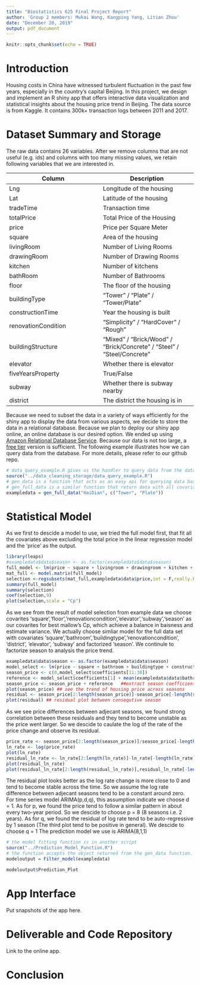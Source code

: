 ```yaml
---
title: "Biostatistics 625 Final Project Report"
author: 'Group 2 members: Mukai Wang, Kangping Yang, Litian Zhou'
date: "December 20, 2019"
output: pdf_document
---
```


```r
knitr::opts_chunk$set(echo = TRUE)
```

# Introduction
Housing costs in China have witnessed turbulent fluctuation in the past few years, especially in the country’s capital Beijing. In this project, we design and implement an R shiny app that offers interactive data visualization and statistical insights about the housing price trend in Beijing. The data source is from Kaggle. It contains 300k+ transaction logs between 2011 and 2017.

# Dataset Summary and Storage
The raw data contains 26 variables. After we remove columns that are not useful (e.g. ids) and columns with too many missing values, we retain following variables that we are interested in.

| Column      | Description |
| ----------- | ----------- |
| Lng         | Longitude of the housing |
| Lat         | Latitude of the housing |
| tradeTime   | Transaction time |
| totalPrice  | Total Price of the Housing |
| price       | Price per Square Meter |
| square      | Area of the housing |
| livingRoom  | Number of Living Rooms |
| drawingRoom | Number of Drawing Rooms |
| kitchen     | Number of kitchens      |
| bathRoom    | Number of Bathrooms     |
| floor       | The floor of the housing |
| buildingType | "Tower" / "Plate" / "Tower/Plate" |
| constructionTime | Year the housing is built |
| renovationCondition | "Simplicity" / "HardCover" / "Rough" |
| buildingStructure   | "Mixed" / "Brick/Wood" / "Brick/Concrete" / "Steel" / "Steel/Concrete" |
| elevator | Whether there is elevator |
| fiveYearsProperty | True/False | 
| subway | Whether there is subway nearby |
| district | The district the housing is in |

Because we need to subset the data in a variety of ways efficiently for the shiny app to display the data from various aspects, we decide to store the data in a relational database. Because we plan to deploy our shiny app online, an online database is our desired option. We ended up using [Amazon Relational Database Service](https://aws.amazon.com/rds/). Because our data is not too large, a [free tier](https://aws.amazon.com/rds/free/) version is sufficient. The following example illustrates how we can query data from the database. For more details, please refer to our github repo.

```r
# data_query_example.R gives us the handler to query data from the database
source("../data_cleaning_storage/data_query_example.R")
# gen_data is a function that acts as an easy api for querying data based on selected district and building type
# gen_full_data is a similar function that return data with all covariates above to demenstrate full model.
exampledata = gen_full_data("HaiDian", c("Tower", "Plate"))
```

# Statistical Model
As we first to descide a model to use, we tried the full model first, that fit all the covariates above excluding the total price in the linear regression model and the 'price' as the output.

```r
library(leaps)
#exampledata$data$season <- as.factor(exampledata$data$season)
full_model <- lm(price ~ square + livingroom + drawingroom + kitchen + bathroom + floor + buildingtype + constructiontime + renovationcondition + buildingstructure + elevator + fiveyearsproperty + subway + season, data = exampledata$data)
mat_full <- model.matrix(full_model)
selection <-regsubsets(mat_full,exampledata$data$price,int = F,really.big = T,method = "exhaust", nvmax = 9)
summary(full_model)
summary(selection)
coef(selection,9)
plot(selection,scale = "Cp")
```
As we see from the result of model selection from example data we choose covarites 'square','floor','renovationcondition','elevator','subway','season' as our covarites for best mallow's Cp, which achieve a balance in baisness and estimate variance.
We actually choose simliar model for the full data set with covariates 'square','bathroom','buildingtype','renovationcondition', 'district', 'elevator', 'subway' and factorized 'season'.
We continule to factorize season to analysis the price trend.
```r
exampledata$data$season <- as.factor(exampledata$data$season)
model_select <- lm(price ~ square + bathroom + buildingtype + constructiontime + renovationcondition + elevator + subway + season, data = exampledata$data)
season_price <- c(0,model_select$coefficients[11:38])
reference <- model_select$coefficients[1] + mean(exampledata$data$bathroom)*model_select$coefficients[3]
season_price <- season_price + reference   ##extract season coefficients as average selling price for time-series references.
plot(season_price) ## see the trend of housing price across seasons
residual <- season_price[2:length(season_price)]-season_price[-length(season_price)]
plot(residual) ## residual plot between consequtive season
```

As we see price differences between adjecant seasons, we found strong correlation between these residuals and they tend to become unstable as the price went larger. So we descide to caulate the log of the rate of the price change and observe its residual. 
```r
price_rate <- season_price[2:length(season_price)]/season_price[-length(season_price)]
ln_rate <- log(price_rate)
plot(ln_rate)
residual_ln_rate <- ln_rate[2:length(ln_rate)]-ln_rate[-length(ln_rate)]
plot(residual_ln_rate)
plot(residual_ln_rate[2:length(residual_ln_rate)],residual_ln_rate[-length(residual_ln_rate)])
```
The residual plot looks better as the log rate change is more close to 0 and tend to become stable across the time.
So we assume the log rate difference between adjecant seasons tend to be a constant around zero. For time series model ARIMA(p,d,q), this assumption indicate we choose d = 1.
As for p, we found the price tend to follow a similar pattern in about every two-year period. So we descide to choose p = 8 (8 seasons i.e. 2 years).
As for q, we found the residual of log rate tend to be auto-regressive by 1 season (The third plot tend to be positive in general). We descide to choose q = 1
The prediction model we use is ARIMA(8,1,1)

```r
# the model fitting function is in another script
source("../Prediction_Model_Function.R")
# the function accepts the object returned from the gen_data function.
modeloutput = Filter_model(exampledata)
```


```r
modeloutput$Prediction_Plot
```


# App Interface

Put snapshots of the app here.

# Deliverable and Code Repository

Link to the online app.

# Conclusion


